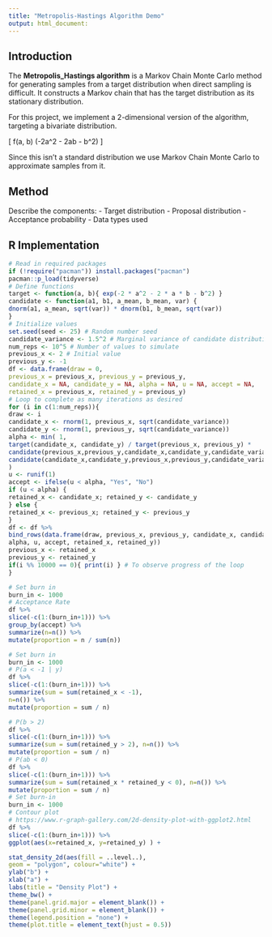 ```yaml
---
title: "Metropolis-Hastings Algorithm Demo"
output: html_document:
---
```


## Introduction 

The **Metropolis_Hastings algorithm** is a Markov Chain Monte Carlo method for generating samples from a target distribution when direct sampling is difficult. It constructs a Markov chain that has the target distribution as its stationary distribution.


For this project, we implement a 2-dimensional version of the algorithm, targeting a bivariate distribution. 

\[
f(a, b) \propto \exp(-2a^2 - 2ab - b^2)
\]

Since this isn't a standard distribution we use Markov Chain Monte Carlo to approximate samples from it. 


## Method

Describe the components:
- Target distribution
- Proposal distribution
- Acceptance probability
- Data types used


## R Implementation

```r
# Read in required packages
if (!require("pacman")) install.packages("pacman")
pacman::p_load(tidyverse)
# Define functions
target <- function(a, b){ exp(-2 * a^2 - 2 * a * b - b^2) }
candidate <- function(a1, b1, a_mean, b_mean, var) {
dnorm(a1, a_mean, sqrt(var)) * dnorm(b1, b_mean, sqrt(var))
}
# Initialize values
set.seed(seed <- 25) # Random number seed
candidate_variance <- 1.5^2 # Marginal variance of candidate distribution
num_reps <- 10^5 # Number of values to simulate
previous_x <- 2 # Initial value
previous_y <- -1
df <- data.frame(draw = 0,
previous_x = previous_x, previous_y = previous_y,
candidate_x = NA, candidate_y = NA, alpha = NA, u = NA, accept = NA,
retained_x = previous_x, retained_y = previous_y)
# Loop to complete as many iterations as desired
for (i in c(1:num_reps)){
draw <- i
candidate_x <- rnorm(1, previous_x, sqrt(candidate_variance))
candidate_y <- rnorm(1, previous_y, sqrt(candidate_variance))
alpha <- min( 1,
target(candidate_x, candidate_y) / target(previous_x, previous_y) *
candidate(previous_x,previous_y,candidate_x,candidate_y,candidate_variance) /
candidate(candidate_x,candidate_y,previous_x,previous_y,candidate_variance)
)
u <- runif(1)
accept <- ifelse(u < alpha, "Yes", "No")
if (u < alpha) {
retained_x <- candidate_x; retained_y <- candidate_y
} else {
retained_x <- previous_x; retained_y <- previous_y
}
df <- df %>%
bind_rows(data.frame(draw, previous_x, previous_y, candidate_x, candidate_y,
alpha, u, accept, retained_x, retained_y))
previous_x <- retained_x
previous_y <- retained_y
if(i %% 10000 == 0){ print(i) } # To observe progress of the loop
}

# Set burn in
burn_in <- 1000
# Acceptance Rate
df %>%
slice(-c(1:(burn_in+1))) %>%
group_by(accept) %>%
summarize(n=n()) %>%
mutate(proportion = n / sum(n))

# Set burn in
burn_in <- 1000
# P(a < -1 | y)
df %>%
slice(-c(1:(burn_in+1))) %>%
summarize(sum = sum(retained_x < -1),
n=n()) %>%
mutate(proportion = sum / n)

# P(b > 2)
df %>%
slice(-c(1:(burn_in+1))) %>%
summarize(sum = sum(retained_y > 2), n=n()) %>%
mutate(proportion = sum / n)
# P(ab < 0)
df %>%
slice(-c(1:(burn_in+1))) %>%
summarize(sum = sum(retained_x * retained_y < 0), n=n()) %>%
mutate(proportion = sum / n)
# Set burn-in
burn_in <- 1000
# Contour plot
# https://www.r-graph-gallery.com/2d-density-plot-with-ggplot2.html
df %>%
slice(-c(1:(burn_in+1))) %>%
ggplot(aes(x=retained_x, y=retained_y) ) +

stat_density_2d(aes(fill = ..level..),
geom = "polygon", colour="white") +
ylab("b") +
xlab("a") +
labs(title = "Density Plot") +
theme_bw() +
theme(panel.grid.major = element_blank()) +
theme(panel.grid.minor = element_blank()) +
theme(legend.position = "none") +
theme(plot.title = element_text(hjust = 0.5))

```


